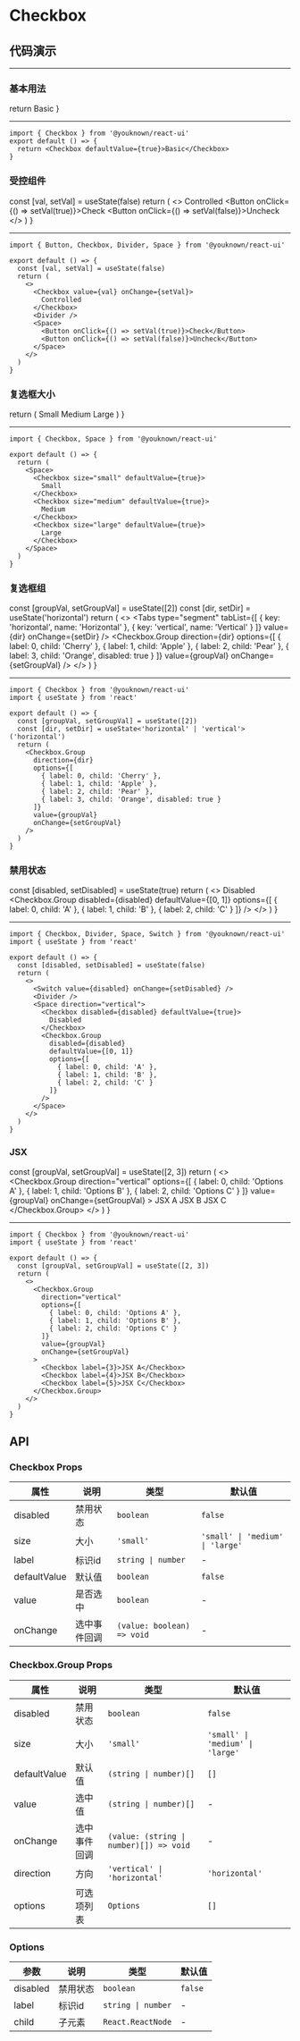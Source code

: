 # Checkbox

## 代码演示


---

### 基本用法

  return <Checkbox defaultValue={true}>Basic</Checkbox>
}

<BasicUsage />

---

```tsx
import { Checkbox } from '@youknown/react-ui'
export default () => {
  return <Checkbox defaultValue={true}>Basic</Checkbox>
}
```

### 受控组件

  const [val, setVal] = useState(false)
  return (
    <>
      <Checkbox value={val} onChange={setVal}>
        Controlled
      </Checkbox>
      <Divider />
      <Space>
        <Button onClick={() => setVal(true)}>Check</Button>
        <Button onClick={() => setVal(false)}>Uncheck</Button>
      </Space>
    </>
  )
}

<Controlled />

---

```tsx
import { Button, Checkbox, Divider, Space } from '@youknown/react-ui'

export default () => {
  const [val, setVal] = useState(false)
  return (
    <>
      <Checkbox value={val} onChange={setVal}>
        Controlled
      </Checkbox>
      <Divider />
      <Space>
        <Button onClick={() => setVal(true)}>Check</Button>
        <Button onClick={() => setVal(false)}>Uncheck</Button>
      </Space>
    </>
  )
}
```

### 复选框大小

  return (
    <Space>
      <Checkbox size="small" defaultValue={true}>
        Small
      </Checkbox>
      <Checkbox size="medium" defaultValue={true}>
        Medium
      </Checkbox>
      <Checkbox size="large" defaultValue={true}>
        Large
      </Checkbox>
    </Space>
  )
}

<CheckboxSize />

---

```tsx
import { Checkbox, Space } from '@youknown/react-ui'

export default () => {
  return (
    <Space>
      <Checkbox size="small" defaultValue={true}>
        Small
      </Checkbox>
      <Checkbox size="medium" defaultValue={true}>
        Medium
      </Checkbox>
      <Checkbox size="large" defaultValue={true}>
        Large
      </Checkbox>
    </Space>
  )
}
```

### 复选框组

  const [groupVal, setGroupVal] = useState([2])
  const [dir, setDir] = useState('horizontal')
  return (
    <>
      <Tabs
        type="segment"
        tabList={[
          { key: 'horizontal', name: 'Horizontal' },
          { key: 'vertical', name: 'Vertical' }
        ]}
        value={dir}
        onChange={setDir}
      />
      <Divider />
      <Checkbox.Group
        direction={dir}
        options={[
          { label: 0, child: 'Cherry' },
          { label: 1, child: 'Apple' },
          { label: 2, child: 'Pear' },
          { label: 3, child: 'Orange', disabled: true }
        ]}
        value={groupVal}
        onChange={setGroupVal}
      />
    </>
  )
}

<CheckboxGroup />

---

```tsx
import { Checkbox } from '@youknown/react-ui'
import { useState } from 'react'

export default () => {
  const [groupVal, setGroupVal] = useState([2])
  const [dir, setDir] = useState<'horizontal' | 'vertical'>('horizontal')
  return (
    <Checkbox.Group
      direction={dir}
      options={[
        { label: 0, child: 'Cherry' },
        { label: 1, child: 'Apple' },
        { label: 2, child: 'Pear' },
        { label: 3, child: 'Orange', disabled: true }
      ]}
      value={groupVal}
      onChange={setGroupVal}
    />
  )
}
```

### 禁用状态

  const [disabled, setDisabled] = useState(true)
  return (
    <>
      <Switch value={disabled} onChange={setDisabled} />
      <Divider />
      <Space direction="vertical">
        <Checkbox disabled={disabled} defaultValue={true}>
          Disabled
        </Checkbox>
        <Checkbox.Group
          disabled={disabled}
          defaultValue={[0, 1]}
          options={[
            { label: 0, child: 'A' },
            { label: 1, child: 'B' },
            { label: 2, child: 'C' }
          ]}
        />
      </Space>
    </>
  )
}

<CheckboxDisabled />

---

```tsx
import { Checkbox, Divider, Space, Switch } from '@youknown/react-ui'
import { useState } from 'react'

export default () => {
  const [disabled, setDisabled] = useState(false)
  return (
    <>
      <Switch value={disabled} onChange={setDisabled} />
      <Divider />
      <Space direction="vertical">
        <Checkbox disabled={disabled} defaultValue={true}>
          Disabled
        </Checkbox>
        <Checkbox.Group
          disabled={disabled}
          defaultValue={[0, 1]}
          options={[
            { label: 0, child: 'A' },
            { label: 1, child: 'B' },
            { label: 2, child: 'C' }
          ]}
        />
      </Space>
    </>
  )
}
```

### JSX

  const [groupVal, setGroupVal] = useState([2, 3])
  return (
    <>
      <Checkbox.Group
        direction="vertical"
        options={[
          { label: 0, child: 'Options A' },
          { label: 1, child: 'Options B' },
          { label: 2, child: 'Options C' }
        ]}
        value={groupVal}
        onChange={setGroupVal}
      >
        <Checkbox label={3}>JSX A</Checkbox>
        <Checkbox label={4}>JSX B</Checkbox>
        <Checkbox label={5}>JSX C</Checkbox>
      </Checkbox.Group>
    </>
  )
}

<CheckboxJSX />

---

```tsx
import { Checkbox } from '@youknown/react-ui'
import { useState } from 'react'

export default () => {
  const [groupVal, setGroupVal] = useState([2, 3])
  return (
    <>
      <Checkbox.Group
        direction="vertical"
        options={[
          { label: 0, child: 'Options A' },
          { label: 1, child: 'Options B' },
          { label: 2, child: 'Options C' }
        ]}
        value={groupVal}
        onChange={setGroupVal}
      >
        <Checkbox label={3}>JSX A</Checkbox>
        <Checkbox label={4}>JSX B</Checkbox>
        <Checkbox label={5}>JSX C</Checkbox>
      </Checkbox.Group>
    </>
  )
}
```

## API

### Checkbox Props

| 属性         | 说明         | 类型                       | 默认值                           |
| ------------ | ------------ | -------------------------- | -------------------------------- |
| disabled     | 禁用状态     | `boolean`                  | `false`                          |
| size         | 大小         | `'small'`                  | `'small' \| 'medium' \| 'large'` |
| label        | 标识id       | `string \| number`         | -                                |
| defaultValue | 默认值       | `boolean`                  | `false`                          |
| value        | 是否选中     | `boolean`                  | -                                |
| onChange     | 选中事件回调 | `(value: boolean) => void` | -                                |

### Checkbox.Group Props

| 属性         | 说明         | 类型                                    | 默认值                           |
| ------------ | ------------ | --------------------------------------- | -------------------------------- |
| disabled     | 禁用状态     | `boolean`                               | `false`                          |
| size         | 大小         | `'small'`                               | `'small' \| 'medium' \| 'large'` |
| defaultValue | 默认值       | `(string \| number)[]`                  | `[]`                             |
| value        | 选中值       | `(string \| number)[]`                  | -                                |
| onChange     | 选中事件回调 | `(value: (string \| number)[]) => void` | -                                |
| direction    | 方向         | `'vertical' \| 'horizontal'`            | `'horizontal'`                   |
| options      | 可选项列表   | `Options`                               | `[]`                             |

### Options

| 参数     | 说明     | 类型               | 默认值  |
| -------- | -------- | ------------------ | ------- |
| disabled | 禁用状态 | `boolean`          | `false` |
| label    | 标识id   | `string \| number` | -       |
| child    | 子元素   | `React.ReactNode`  | -       |
